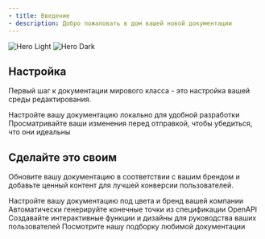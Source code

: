 ```yaml
---
- title: Введение
- description: Добро пожаловать в дом вашей новой документации
---
```


<img className="block dark:hidden" src="/images/hero-light.png" alt="Hero Light" />

<img className="hidden dark:block" src="/images/hero-dark.png" alt="Hero Dark" />

## Настройка

Первый шаг к документации мирового класса - это настройка вашей среды редактирования.

<CardGroup cols={2}>
  <Card title="Редактируйте вашу документацию" icon="pen-to-square" href="https://mintlify.com/docs/quickstart">
    Настройте вашу документацию локально для удобной разработки
  </Card>

  <Card title="Предварительный просмотр изменений" icon="image" href="https://mintlify.com/docs/development">
    Просматривайте ваши изменения перед отправкой, чтобы убедиться, что они идеальны
  </Card>
</CardGroup>

## Сделайте это своим

Обновите вашу документацию в соответствии с вашим брендом и добавьте ценный контент для лучшей конверсии пользователей.

<CardGroup cols={2}>
  <Card title="Настройка стиля" icon="palette" href="https://mintlify.com/docs/settings/global">
    Настройте вашу документацию под цвета и бренд вашей компании
  </Card>

  <Card title="Справочные API" icon="code" href="https://mintlify.com/docs/api-playground/openapi">
    Автоматически генерируйте конечные точки из спецификации OpenAPI
  </Card>

  <Card title="Добавление компонентов" icon="screwdriver-wrench" href="https://mintlify.com/docs/content/components/accordions">
    Создавайте интерактивные функции и дизайны для руководства ваших пользователей
  </Card>

  <Card title="Получите вдохновение" icon="stars" href="https://mintlify.com/customers">
    Посмотрите нашу подборку любимой документации
  </Card>
</CardGroup>
